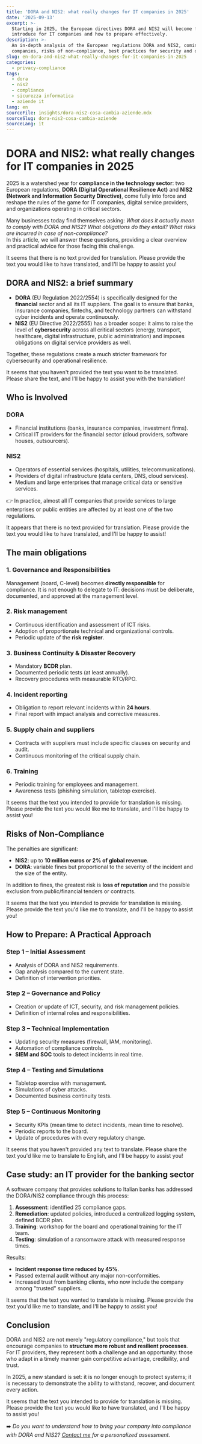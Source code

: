 ```yaml
---
title: 'DORA and NIS2: what really changes for IT companies in 2025'
date: '2025-09-13'
excerpt: >-
  Starting in 2025, the European directives DORA and NIS2 will become fully operational. Discover what obligations they
  introduce for IT companies and how to prepare effectively.
description: >-
  An in-depth analysis of the European regulations DORA and NIS2, coming into effect in 2025. Obligations for IT
  companies, risks of non-compliance, best practices for security and operational resilience.
slug: en-dora-and-nis2-what-really-changes-for-it-companies-in-2025
categories:
  - privacy-compliance
tags:
  - dora
  - nis2
  - compliance
  - sicurezza informatica
  - aziende it
lang: en
sourceFile: insights/dora-nis2-cosa-cambia-aziende.mdx
sourceSlug: dora-nis2-cosa-cambia-aziende
sourceLang: it
---
```


# DORA and NIS2: what really changes for IT companies in 2025

2025 is a watershed year for **compliance in the technology sector**: two European regulations, **DORA (Digital Operational Resilience Act)** and **NIS2 (Network and Information Security Directive)**, come fully into force and reshape the rules of the game for IT companies, digital service providers, and organizations operating in critical sectors.

Many businesses today find themselves asking: *What does it actually mean to comply with DORA and NIS2? What obligations do they entail? What risks are incurred in case of non-compliance?*  
In this article, we will answer these questions, providing a clear overview and practical advice for those facing this challenge.

It seems that there is no text provided for translation. Please provide the text you would like to have translated, and I'll be happy to assist you!

## DORA and NIS2: a brief summary

- **DORA** (EU Regulation 2022/2554) is specifically designed for the **financial** sector and all its IT suppliers. The goal is to ensure that banks, insurance companies, fintechs, and technology partners can withstand cyber incidents and operate continuously.  
- **NIS2** (EU Directive 2022/2555) has a broader scope: it aims to raise the level of **cybersecurity** across all critical sectors (energy, transport, healthcare, digital infrastructure, public administration) and imposes obligations on digital service providers as well.

Together, these regulations create a much stricter framework for cybersecurity and operational resilience.

It seems that you haven't provided the text you want to be translated. Please share the text, and I'll be happy to assist you with the translation!

## Who is Involved

### DORA
- Financial institutions (banks, insurance companies, investment firms).  
- Critical IT providers for the financial sector (cloud providers, software houses, outsourcers).

### NIS2
- Operators of essential services (hospitals, utilities, telecommunications).  
- Providers of digital infrastructure (data centers, DNS, cloud services).  
- Medium and large enterprises that manage critical data or sensitive services.

👉 In practice, almost all IT companies that provide services to large enterprises or public entities are affected by at least one of the two regulations.

It appears that there is no text provided for translation. Please provide the text you would like to have translated, and I'll be happy to assist!

## The main obligations

### 1. Governance and Responsibilities
Management (board, C-level) becomes **directly responsible** for compliance. It is not enough to delegate to IT: decisions must be deliberate, documented, and approved at the management level.

### 2. Risk management
- Continuous identification and assessment of ICT risks.  
- Adoption of proportionate technical and organizational controls.  
- Periodic update of the **risk register**.

### 3. Business Continuity & Disaster Recovery
- Mandatory **BCDR** plan.  
- Documented periodic tests (at least annually).  
- Recovery procedures with measurable RTO/RPO.

### 4. Incident reporting
- Obligation to report relevant incidents within **24 hours**.  
- Final report with impact analysis and corrective measures.

### 5. Supply chain and suppliers
- Contracts with suppliers must include specific clauses on security and audit.  
- Continuous monitoring of the critical supply chain.

### 6. Training
- Periodic training for employees and management.  
- Awareness tests (phishing simulation, tabletop exercise).

It seems that the text you intended to provide for translation is missing. Please provide the text you would like me to translate, and I'll be happy to assist you!

## Risks of Non-Compliance

The penalties are significant:
- **NIS2**: up to **10 million euros or 2% of global revenue**.  
- **DORA**: variable fines but proportional to the severity of the incident and the size of the entity.

In addition to fines, the greatest risk is **loss of reputation** and the possible exclusion from public/financial tenders or contracts.

It seems that the text you intended to provide for translation is missing. Please provide the text you'd like me to translate, and I'll be happy to assist you!

## How to Prepare: A Practical Approach

### Step 1 – Initial Assessment
- Analysis of DORA and NIS2 requirements.  
- Gap analysis compared to the current state.  
- Definition of intervention priorities.

### Step 2 – Governance and Policy
- Creation or update of ICT, security, and risk management policies.  
- Definition of internal roles and responsibilities.

### Step 3 – Technical Implementation
- Updating security measures (firewall, IAM, monitoring).  
- Automation of compliance controls.  
- **SIEM and SOC** tools to detect incidents in real time.

### Step 4 – Testing and Simulations
- Tabletop exercise with management.  
- Simulations of cyber attacks.  
- Documented business continuity tests.

### Step 5 – Continuous Monitoring
- Security KPIs (mean time to detect incidents, mean time to resolve).  
- Periodic reports to the board.  
- Update of procedures with every regulatory change.

It seems that you haven't provided any text to translate. Please share the text you'd like me to translate to English, and I'll be happy to assist you!

## Case study: an IT provider for the banking sector

A software company that provides solutions to Italian banks has addressed the DORA/NIS2 compliance through this process:

1. **Assessment**: identified 25 compliance gaps.  
2. **Remediation**: updated policies, introduced a centralized logging system, defined BCDR plan.  
3. **Training**: workshop for the board and operational training for the IT team.  
4. **Testing**: simulation of a ransomware attack with measured response times.

Results:  
- **Incident response time reduced by 45%**.  
- Passed external audit without any major non-conformities.  
- Increased trust from banking clients, who now include the company among "trusted" suppliers.

It seems that the text you wanted to translate is missing. Please provide the text you'd like me to translate, and I'll be happy to assist you!

## Conclusion

DORA and NIS2 are not merely "regulatory compliance," but tools that encourage companies to **structure more robust and resilient processes**.  
For IT providers, they represent both a challenge and an opportunity: those who adapt in a timely manner gain competitive advantage, credibility, and trust.

In 2025, a new standard is set: it is no longer enough to protect systems; it is necessary to demonstrate the ability to withstand, recover, and document every action.

It seems that the text you intended to provide for translation is missing. Please provide the text you would like to have translated, and I'll be happy to assist you!

➡️ *Do you want to understand how to bring your company into compliance with DORA and NIS2? [Contact me](/contact) for a personalized assessment.*